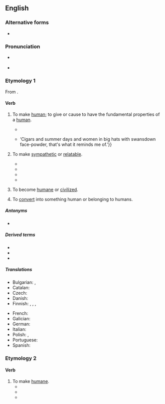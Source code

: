==English==

===Alternative forms===
* {{alter|en|humanise||UK}}

===Pronunciation===
* {{a|UK|US}} {{IPA|en|/ˈhjuː.mə.naɪz/}}
* {{hyphenation|en|hu|man|ize}}

===Etymology 1===
From {{suffix|en|human|ize}}.

====Verb====
{{en-verb}}

# {{lb|en|transitive}} To make [[human]]; to give or cause to have the fundamental properties of a [[human]].
#* {{RQ:Addison Christian Religion|section=II|subsection=IV|page=16|passage=VVas it the buſineſs of magic to '''humanize''' our natures with compaſſion, forgiveneſs, and all the inſtances of the moſt extenſive charity?}}
#* {{RQ:Allingham China Governess|chapter=V|passage=A waiter brought his aperitif, which was a small scotch and soda, and as he sipped it gratefully he sighed.<br> &nbsp; &nbsp;‘Civilized,’ he said to Mr. Campion. ‘'''Humanizing'''.’ {{...}} ‘Cigars and summer days and women in big hats with swansdown face-powder, that's what it reminds me of.’}}
# {{lb|en|transitive}} To make [[sympathetic]] or [[relatable]].
#* {{quote-book|en|passage=I think they would try to '''humanize''' the worst villains in history out of their fear that the audience might not like the central character.|author=Robert J. Emery|year=2000|page=267|title=The directors: in their own words|volume=2}}
#* {{quote-journal|en|passage=The Oscar-winning film The Iron Lady '''humanised''' Thatcher.|title=Margaret Thatcher: Let's hear it for the Iron Lady, comedy's greatest straight man|newspaper=The Independent|url=http://www.independent.co.uk/arts-entertainment/tv/features/margaret-thatcher-lets-hear-it-for-the-iron-lady-comedys-greatest-straight-man-8100027.html|date=01-09-2012}}
#* {{quote-book|en|page=40-41|passage=Like the three ceremonial functions based on the Constitutions, these informal chief of state activities emphasize the president's role as the leader of the nation, but many of them also serve to '''humanize''' the president and symbolically bridge the gap between the president and the people.|title=The Powers of the Presidency|author=CQ Press|year=2012}}
#* {{quote-web|en|title=The Amazing Ways Spotify Uses Big Data, AI And Machine Learning To Drive Business Success|author=Bernard Marr|work=Forbes|url=https://www.forbes.com/sites/bernardmarr/2017/10/30/the-amazing-ways-spotify-uses-big-data-ai-and-machine-learning-to-drive-business-success|date=2017-10-30|passage=We can also expect the company to continue to '''humanize''' data in creative ways like it did when it used its vast amounts of data to launch a global ad campaign that highlighted some of the more bizarre user habits of 2016.}}
# {{lb|en|intransitive}} To become [[humane]] or [[civilized]].
# {{lb|en|transitive|medicine}} To [[convert]] into something human or belonging to humans.
#: {{ux|en|to '''humanize''' vaccine lymph}}
#: {{ux|en|'''humanized''' monoclonal antibodies}}

=====Antonyms=====
* {{l|en|dehumanize}}

=====Derived terms=====
* {{l|en|humanization}}
* {{l|en|humanizable}}
* {{l|en|humanizer}}

=====Translations=====
{{trans-top|to make human}}
* Bulgarian: {{t+|bg|очовечавам}}, {{t+|bg|цивилизовам}}
* Catalan: {{t+|ca|humanitzar }}
* Czech: {{t|cs|humanizovat}}
* Danish: {{t|da|humanisere}}
* Finnish: {{qualifier|transitive}} {{t+|fi|inhimillistää}}, {{t|fi|humaanistaa}}, {{qualifier|intransitive}} {{t+|fi|inhimillistyä}}, {{t|fi|humaanistua}}
{{trans-mid}}
* French: {{t+|fr|humaniser}}
* Galician: {{t|gl|humanizar}}
* German: {{t+|de|humanisieren }}
* Italian: {{t|it|umanizzare}}
* Polish: {{t+|pl|uczłowieczyć|pf}}, {{t+|pl|uczłowieczać|impf}}
* Portuguese: {{t+|pt|humanizar}}
* Spanish: {{t+|es|humanizar}}
{{trans-bottom}}

===Etymology 2===
{{suffix|en|humane|ize}}

====Verb====
{{en-verb}}

# To make [[humane]].
#* {{quote-book|en|passage=In China, as in India, Buddhism '''humanized''' the government and the people. It was a Chinese Emperor, Ming-Ti (a.d. 58-76), converted to Buddhism that abolished the penalty of death.|title=The making of the state|page=102|year=1932|author=Mariadas Ruthnaswamy}}
#* {{quote-book|en|passage=And consequently he '''humanized''' the company. He instituted excellent employee benefits.|title=Lightning in the Sun: A History of Florida Power Corporation, 1899-1974|page=154|year=1974|author=Al Parsons}}
#* {{quote-book|en|passage=Some leftists believed that Cardenas '''humanized''' the government and harmonized its workings with the needs of the common people at the same time that peasant and worker activists placed demands on the political system.|page=145|title=Revolution and Ideology: Images of the Mexican Revolution in the United States|author=John A. Britton|year=1995}}